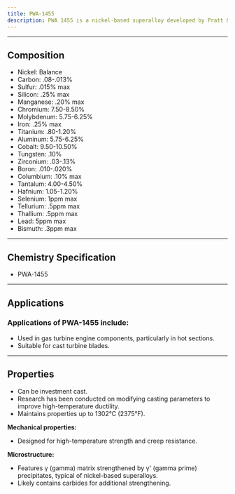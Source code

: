 ```yaml
---
title: PWA-1455
description: PWA 1455 is a nickel-based superalloy developed by Pratt & Whitney for high-temperature applications in gas turbines. PWA 1455's high-temperature capability makes it suitable for critical components in aerospace and power generation industries where materials must withstand extreme conditions. Its composition is optimized for cast applications, particularly in turbine blades where high-temperature strength and creep resistance are crucial
---
```


---


## Composition

<Card className='properties'>
  <ul>
    <li>Nickel: Balance</li>
    <li>Carbon: .08-.013%</li>
    <li>Sulfur: .015% max</li>
    <li>Silicon: .25% max</li>
    <li>Manganese: .20% max</li>
    <li>Chromium: 7.50-8.50%</li>
    <li>Molybdenum: 5.75-6.25%</li>
    <li>Iron: .25% max</li>
    <li>Titanium: .80-1.20%</li>
    <li>Aluminum: 5.75-6.25%</li>
    <li>Cobalt: 9.50-10.50%</li>
    <li>Tungsten: .10%</li>
    <li>Zirconium: .03-.13%</li>
    <li>Boron: .010-.020%</li>
    <li>Columbium: .10% max</li>
    <li>Tantalum: 4.00-4.50%</li>
    <li>Hafnium: 1.05-1.20%</li>
    <li>Selenium: 1ppm max</li>
    <li>Tellurium: .5ppm max</li>
    <li>Thallium: .5ppm max</li>
    <li>Lead: 5ppm max</li>
    <li>Bismuth: .3ppm max</li>
  </ul>
</Card>

---

## Chemistry Specification

- PWA-1455

---

## Applications

### Applications of PWA-1455 include:

- Used in gas turbine engine components, particularly in hot sections.
- Suitable for cast turbine blades.

---

## Properties

- Can be investment cast.
- Research has been conducted on modifying casting parameters to improve high-temperature ductility.
- Maintains properties up to 1302°C (2375°F).

**Mechanical properties:**

  - Designed for high-temperature strength and creep resistance.

  **Microstructure:**

  - Features γ (gamma) matrix strengthened by γ' (gamma prime) precipitates, typical of nickel-based superalloys.
  - Likely contains carbides for additional strengthening.

